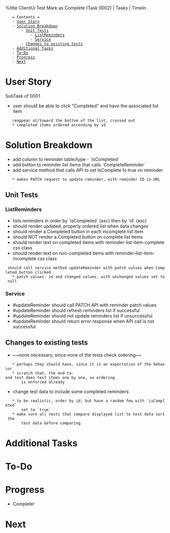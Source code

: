 %title ClientUi Test Mark as Complete (Task 0002) | Tasks | TimeIn

    = Contents =
    - [[#User Story|User Story]]
    - [[#Solution Breakdown|Solution Breakdown]]
        - [[#Solution Breakdown#Unit Tests|Unit Tests]]
            - [[#Solution Breakdown#Unit Tests#ListReminders|ListReminders]]
            - [[#Solution Breakdown#Unit Tests#Service|Service]]
        - [[#Solution Breakdown#Changes to existing tests|Changes to existing tests]]
    - [[#Additional Tasks|Additional Tasks]]
    - [[#To-Do|To-Do]]
    - [[#Progress|Progress]]
    - [[#Next|Next]]

= User Story =
SubTask of 0001
* user should be able to click "Completed" and have the associated list item
    reappear at/toward the bottom of the list, crossed out
    * completed items ordered ascending by id
= Solution Breakdown =
* add column to reminder table/type - `isCompleted`
* add button to reminder list items that calls `CompleteReminder`
* add service method that calls API to set IsComplete to true on reminder
    * makes PATCH request to update reminder, with reminder ID in URL
== Unit Tests ==
=== ListReminders ===
* lists reminders in order by `isCompleted` (asc) then by `id` (asc)
* should render updated, properly ordered list when data changes
* should render a Completed button in each incomplete list item
* should NOT render a Completed button on complete list items
* should render text on completed items with reminder-list-item-complete css class
* should render text on non-completed items with reminder-list-item-incomplete css class
  should call service method updateReminder with patch values when Completed button clicked
    * patch values: id and changed values, with unchanged values set to null
=== Service ===
* #updateReminder should call PATCH API with reminder patch values
* #updateReminder should refresh reminders list if successful
* #updateReminder should not update reminders list if unsuccessful
* #updateReminder should return error response when API call is not successful
== Changes to existing tests ==
* ~~none necessary, since none of the tests check ordering~~
    * perhaps they should have, since it is an expectation of the behavior
    * scratch that, the end-to-end test does test items one by one, so ordering
        is enforced already
* change test data to include some completed reminders
    * to be realistic, order by id, but have a random few with `isCompleted`
        set to `true`
    * make sure all tests that compare displayed list to test data sort the
        test data before comparing
= Additional Tasks =
= To-Do =
= Progress =
* Complete!
= Next =



